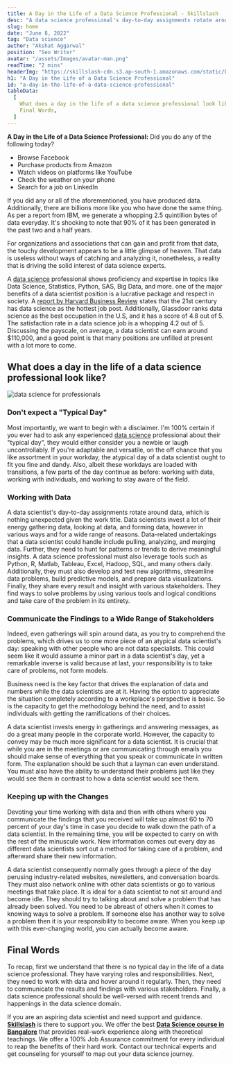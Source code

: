 ```yaml
---
title: A Day in the Life of a Data Science Professional - Skillslash
desc: "A data science professional's day-to-day assignments rotate around data, which is nothing unexpected given the working title!"
slug: home
date: "June 8, 2022"
tag: "Data science"
author: "Akshat Aggarwal"
position: "Seo Writer"
avatar: "/assets/Images/avatar-man.png"
readTime: "2 mins"
headerImg: "https://skillslash-cdn.s3.ap-south-1.amazonaws.com/static/blog/Data-Scientists-1536x858.webp"
h1: "A Day in the Life of a Data Science Professional"
id: "a-day-in-the-life-of-a-data-science-professional"
tableData:
  [
    What does a day in the life of a data science professional look like?,
    Final Words,
  ]
---
```


**A Day in the Life of a Data Science Professional:** Did you do any of the following today?

- Browse Facebook
- Purchase products from Amazon
- Watch videos on platforms like YouTube
- Check the weather on your phone
- Search for a job on LinkedIn

If you did any or all of the aforementioned, you have produced data. Additionally, there are billions more like you who have done the same thing. As per a report from IBM, we generate a whopping 2.5 quintillion bytes of data everyday. It&#39;s shocking to note that 90% of it has been generated in the past two and a half years.

For organizations and associations that can gain and profit from that data, the touchy development appears to be a little glimpse of heaven. That data is useless without ways of catching and analyzing it, nonetheless, a reality that is driving the solid interest of data science experts.

A [data science](https://skillslash.com/data-science-course-in-bangalore/) professional shows proficiency and expertise in topics like Data Science, Statistics, Python, SAS, Big Data, and more. one of the major benefits of a data scientist position is a lucrative package and respect in society. A [report by Harvard Business Review](https://hbr.org/2012/10/data-scientist-the-sexiest-job-of-the-21st-century) states that the 21st century has data science as the hottest job post. Additionally, Glassdoor ranks data science as the best occupation in the U.S, and it has a score of 4.8 out of 5. The satisfaction rate in a data science job is a whopping 4.2 out of 5. Discussing the payscale, on average, a data scientist can earn around $110,000, and a good point is that many positions are unfilled at present with a lot more to come.

## **What does a day in the life of a data science professional look like?**

![data science for professionals](https://skillslash-cdn.s3.ap-south-1.amazonaws.com/static/blog/Data-Science-1536x1024.webp "Text to show on mouseover")

### **Don&#39;t expect a &quot;Typical Day&quot;**

Most importantly, we want to begin with a disclaimer. I&#39;m 100% certain if you ever had to ask any experienced [data science](https://skillslash.com/data-science-course-in-bangalore/) professional about their &quot;typical day&quot;, they would either consider you a newbie or laugh uncontrollably. If you&#39;re adaptable and versatile, on the off chance that you like assortment in your workday, the atypical day of a data scientist ought to fit you fine and dandy. Also, albeit these workdays are loaded with transitions, a few parts of the day continue as before: working with data, working with individuals, and working to stay aware of the field.

### **Working with Data**

A data scientist&#39;s day-to-day assignments rotate around data, which is nothing unexpected given the work title. Data scientists invest a lot of their energy gathering data, looking at data, and forming data, however in various ways and for a wide range of reasons. Data-related undertakings that a data scientist could handle include pulling, analyzing, and merging data. Further, they need to hunt for patterns or trends to derive meaningful insights. A data science professional must also leverage tools such as Python, R, Matlab, Tableau, Excel, Hadoop, SQL, and many others daily. Additionally, they must also develop and test new algorithms, streamline data problems, build predictive models, and prepare data visualizations. Finally, they share every result and insight with various stakeholders. They find ways to solve problems by using various tools and logical conditions and take care of the problem in its entirety.

### **Communicate the Findings to a Wide Range of Stakeholders**

Indeed, even gatherings will spin around data, as you try to comprehend the problems, which drives us to one more piece of an atypical data scientist&#39;s day: speaking with other people who are not data specialists. This could seem like it would assume a minor part in a data scientist&#39;s day, yet a remarkable inverse is valid because at last, your responsibility is to take care of problems, not form models.

Business need is the key factor that drives the explanation of data and numbers while the data scientists are at it. Having the option to appreciate the situation completely according to a workplace&#39;s perspective is basic. So is the capacity to get the methodology behind the need, and to assist individuals with getting the ramifications of their choices.

A data scientist invests energy in gatherings and answering messages, as do a great many people in the corporate world. However, the capacity to convey may be much more significant for a data scientist. It is crucial that while you are in the meetings or are communicating through emails you should make sense of everything that you speak or communicate in written form. The explanation should be such that a layman can even understand. You must also have the ability to understand their problems just like they would see them in contrast to how a data scientist would see them.

### **Keeping up with the Changes**

Devoting your time working with data and then with others where you communicate the findings that you received will take up almost 60 to 70 percent of your day&#39;s time in case you decide to walk down the path of a data scientist. In the remaining time, you will be expected to carry on with the rest of the minuscule work. New information comes out every day as different data scientists sort out a method for taking care of a problem, and afterward share their new information.

A data scientist consequently normally goes through a piece of the day perusing industry-related websites, newsletters, and conversation boards. They must also network online with other data scientists or go to various meetings that take place. It is ideal for a data scientist to not sit around and become idle. They should try to talking about and solve a problem that has already been solved. You need to be abreast of others when it comes to knowing ways to solve a problem. If someone else has another way to solve a problem then it is your responsibility to become aware. When you keep up with this ever-changing world, you can actually become aware.

##

## **Final Words**

To recap, first we understand that there is no typical day in the life of a data science professional. They have varying roles and responsibilities. Next, they need to work with data and hover around it regularly. Then, they need to communicate the results and findings with various stakeholders. Finally, a data science professional should be well-versed with recent trends and happenings in the data science domain.

If you are an aspiring data scientist and need support and guidance. [**Skillslash**](https://skillslash.com/) is there to support you. We offer the best [**Data Science course in Bangalore**](https://skillslash.com/data-science-course-in-bangalore/) that provides real-work experience along with theoretical teachings. We offer a 100% Job Assurance commitment for every individual to reap the benefits of their hard work. Contact our technical experts and get counseling for yourself to map out your data science journey.
